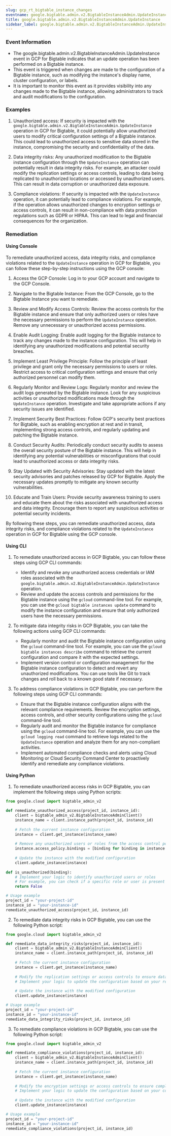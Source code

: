 ```yaml
--- 
slug: gcp_rt_bigtable_instance_changes
eventname: google.bigtable.admin.v2.BigtableInstanceAdmin.UpdateInstance
title: google.bigtable.admin.v2.BigtableInstanceAdmin.UpdateInstance
sidebar_label: google.bigtable.admin.v2.BigtableInstanceAdmin.UpdateInstance
---
```

                       
### Event Information

- The google.bigtable.admin.v2.BigtableInstanceAdmin.UpdateInstance event in GCP for Bigtable indicates that an update operation has been performed on a Bigtable instance.
- This event is triggered when changes are made to the configuration of a Bigtable instance, such as modifying the instance's display name, cluster configuration, or labels.
- It is important to monitor this event as it provides visibility into any changes made to the Bigtable instance, allowing administrators to track and audit modifications to the configuration.


### Examples

1. Unauthorized access: If security is impacted with the `google.bigtable.admin.v2.BigtableInstanceAdmin.UpdateInstance` operation in GCP for Bigtable, it could potentially allow unauthorized users to modify critical configuration settings of a Bigtable instance. This could lead to unauthorized access to sensitive data stored in the instance, compromising the security and confidentiality of the data.

2. Data integrity risks: Any unauthorized modification to the Bigtable instance configuration through the `UpdateInstance` operation can potentially result in data integrity risks. For example, an attacker could modify the replication settings or access controls, leading to data being replicated to unauthorized locations or accessed by unauthorized users. This can result in data corruption or unauthorized data exposure.

3. Compliance violations: If security is impacted with the `UpdateInstance` operation, it can potentially lead to compliance violations. For example, if the operation allows unauthorized changes to encryption settings or access controls, it can result in non-compliance with data protection regulations such as GDPR or HIPAA. This can lead to legal and financial consequences for the organization.

### Remediation

#### Using Console

To remediate unauthorized access, data integrity risks, and compliance violations related to the `UpdateInstance` operation in GCP for Bigtable, you can follow these step-by-step instructions using the GCP console:

1. Access the GCP Console: Log in to your GCP account and navigate to the GCP Console.

2. Navigate to the Bigtable Instance: From the GCP Console, go to the Bigtable Instance you want to remediate.

3. Review and Modify Access Controls: Review the access controls for the Bigtable instance and ensure that only authorized users or roles have the necessary permissions to perform the `UpdateInstance` operation. Remove any unnecessary or unauthorized access permissions.

4. Enable Audit Logging: Enable audit logging for the Bigtable instance to track any changes made to the instance configuration. This will help in identifying any unauthorized modifications and potential security breaches.

5. Implement Least Privilege Principle: Follow the principle of least privilege and grant only the necessary permissions to users or roles. Restrict access to critical configuration settings and ensure that only authorized personnel can modify them.

6. Regularly Monitor and Review Logs: Regularly monitor and review the audit logs generated by the Bigtable instance. Look for any suspicious activities or unauthorized modifications made through the `UpdateInstance` operation. Investigate and take appropriate actions if any security issues are identified.

7. Implement Security Best Practices: Follow GCP's security best practices for Bigtable, such as enabling encryption at rest and in transit, implementing strong access controls, and regularly updating and patching the Bigtable instance.

8. Conduct Security Audits: Periodically conduct security audits to assess the overall security posture of the Bigtable instance. This will help in identifying any potential vulnerabilities or misconfigurations that could lead to unauthorized access or data integrity risks.

9. Stay Updated with Security Advisories: Stay updated with the latest security advisories and patches released by GCP for Bigtable. Apply the necessary updates promptly to mitigate any known security vulnerabilities.

10. Educate and Train Users: Provide security awareness training to users and educate them about the risks associated with unauthorized access and data integrity. Encourage them to report any suspicious activities or potential security incidents.

By following these steps, you can remediate unauthorized access, data integrity risks, and compliance violations related to the `UpdateInstance` operation in GCP for Bigtable using the GCP console.

#### Using CLI

1. To remediate unauthorized access in GCP Bigtable, you can follow these steps using GCP CLI commands:
   - Identify and revoke any unauthorized access credentials or IAM roles associated with the `google.bigtable.admin.v2.BigtableInstanceAdmin.UpdateInstance` operation.
   - Review and update the access controls and permissions for the Bigtable instance using the `gcloud` command-line tool. For example, you can use the `gcloud bigtable instances update` command to modify the instance configuration and ensure that only authorized users have the necessary permissions.

2. To mitigate data integrity risks in GCP Bigtable, you can take the following actions using GCP CLI commands:
   - Regularly monitor and audit the Bigtable instance configuration using the `gcloud` command-line tool. For example, you can use the `gcloud bigtable instances describe` command to retrieve the current configuration and compare it with the expected settings.
   - Implement version control or configuration management for the Bigtable instance configuration to detect and revert any unauthorized modifications. You can use tools like Git to track changes and roll back to a known good state if necessary.

3. To address compliance violations in GCP Bigtable, you can perform the following steps using GCP CLI commands:
   - Ensure that the Bigtable instance configuration aligns with the relevant compliance requirements. Review the encryption settings, access controls, and other security configurations using the `gcloud` command-line tool.
   - Regularly audit and monitor the Bigtable instance for compliance using the `gcloud` command-line tool. For example, you can use the `gcloud logging read` command to retrieve logs related to the `UpdateInstance` operation and analyze them for any non-compliant activities.
   - Implement automated compliance checks and alerts using Cloud Monitoring or Cloud Security Command Center to proactively identify and remediate any compliance violations.

#### Using Python

1. To remediate unauthorized access risks in GCP Bigtable, you can implement the following steps using Python scripts:

```python
from google.cloud import bigtable_admin_v2

def remediate_unauthorized_access(project_id, instance_id):
    client = bigtable_admin_v2.BigtableInstanceAdminClient()
    instance_name = client.instance_path(project_id, instance_id)
    
    # Fetch the current instance configuration
    instance = client.get_instance(instance_name)
    
    # Remove any unauthorized users or roles from the access control policies
    instance.access_policy.bindings = [binding for binding in instance.access_policy.bindings if not is_unauthorized(binding)]
    
    # Update the instance with the modified configuration
    client.update_instance(instance)
    
def is_unauthorized(binding):
    # Implement your logic to identify unauthorized users or roles
    # For example, you can check if a specific role or user is present in the binding
    return False

# Usage example
project_id = "your-project-id"
instance_id = "your-instance-id"
remediate_unauthorized_access(project_id, instance_id)
```

2. To remediate data integrity risks in GCP Bigtable, you can use the following Python script:

```python
from google.cloud import bigtable_admin_v2

def remediate_data_integrity_risks(project_id, instance_id):
    client = bigtable_admin_v2.BigtableInstanceAdminClient()
    instance_name = client.instance_path(project_id, instance_id)
    
    # Fetch the current instance configuration
    instance = client.get_instance(instance_name)
    
    # Modify the replication settings or access controls to ensure data integrity
    # Implement your logic to update the configuration based on your requirements
    
    # Update the instance with the modified configuration
    client.update_instance(instance)

# Usage example
project_id = "your-project-id"
instance_id = "your-instance-id"
remediate_data_integrity_risks(project_id, instance_id)
```

3. To remediate compliance violations in GCP Bigtable, you can use the following Python script:

```python
from google.cloud import bigtable_admin_v2

def remediate_compliance_violations(project_id, instance_id):
    client = bigtable_admin_v2.BigtableInstanceAdminClient()
    instance_name = client.instance_path(project_id, instance_id)
    
    # Fetch the current instance configuration
    instance = client.get_instance(instance_name)
    
    # Modify the encryption settings or access controls to ensure compliance
    # Implement your logic to update the configuration based on your compliance requirements
    
    # Update the instance with the modified configuration
    client.update_instance(instance)

# Usage example
project_id = "your-project-id"
instance_id = "your-instance-id"
remediate_compliance_violations(project_id, instance_id)
```


 